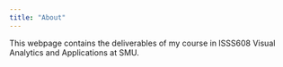 ```yaml
---
title: "About"
---
```


This webpage contains the deliverables of my course in ISSS608 Visual Analytics and Applications at SMU.
